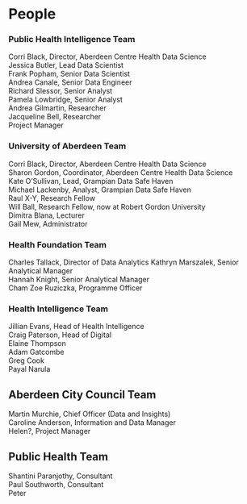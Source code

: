 # People {.unnumbered}

### Public Health Intelligence Team
Corri Black, Director, Aberdeen Centre Health Data Science  
Jessica Butler, Lead Data Scientist  
Frank Popham, Senior Data Scientist  
Andrea Canale, Senior Data Engineer  
Richard Slessor, Senior Analyst  
Pamela Lowbridge, Senior Analyst  
Andrea Gilmartin, Researcher  
Jacqueline Bell, Researcher  
Project Manager

### University of Aberdeen Team
Corri Black, Director,  Aberdeen Centre Health Data Science  
Sharon Gordon, Coordinator, Aberdeen Centre Health Data Science   
Kate O'Sullivan, Lead, Grampian Data Safe Haven  
Michael Lackenby, Analyst, Grampian Data Safe Haven  
Raul X-Y, Research Fellow  
Will Ball, Research Fellow, now at Robert Gordon University  
Dimitra Blana, Lecturer  
Gail Mew, Administrator

### Health Foundation Team
Charles Tallack, Director of Data Analytics 
Kathryn Marszalek, Senior Analytical Manager  
Hannah Knight, Senior Analytical Manager  
Cham
Zoe Ruziczka, Programme Officer 

### Health Intelligence Team
Jillian Evans, Head of Health Intelligence  
Craig Paterson, Head of Digital   
Elaine Thompson   
Adam Gatcombe  
Greg Cook  
Payal Narula  

## Aberdeen City Council Team
Martin Murchie, Chief Officer (Data and Insights)  
Caroline Anderson, Information and Data Manager  
Helen?, Project Manager  

## Public Health Team
Shantini Paranjothy, Consultant  
Paul Southworth, Consultant  
Peter  